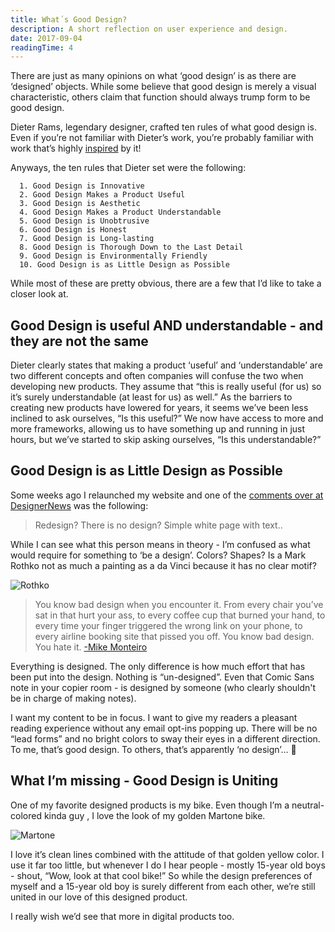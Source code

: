 ```yaml
---
title: What´s Good Design?
description: A short reflection on user experience and design.
date: 2017-09-04
readingTime: 4
---
```


There are just as many opinions on what ‘good design’ is as there are ‘designed’ objects. While some believe that good design is merely a visual characteristic, others claim that function should always trump form to be good design.

Dieter Rams, legendary designer, crafted ten rules of what good design is. Even if you’re not familiar with Dieter’s work, you’re probably familiar with work that’s highly [inspired](http://www.apartmenttherapy.com/apple-design-doesnt-fall-far-from-brauns-tree-176668) by it!

Anyways, the ten rules that Dieter set were the following:

      1. Good Design is Innovative
      2. Good Design Makes a Product Useful
      3. Good Design is Aesthetic
      4. Good Design Makes a Product Understandable
      5. Good Design is Unobtrusive
      6. Good Design is Honest
      7. Good Design is Long-lasting
      8. Good Design is Thorough Down to the Last Detail
      9. Good Design is Environmentally Friendly
      10. Good Design is as Little Design as Possible

While most of these are pretty obvious, there are a few that I’d like to take a closer look at.

## Good Design is useful AND understandable - and they are not the same
Dieter clearly states that making a product ‘useful’ and ‘understandable’ are two different concepts and often companies will confuse the two when developing new products. They assume that “this is really useful (for us) so it’s surely understandable (at least for us) as well.” As the barriers to creating new products have lowered for years, it seems we’ve been less inclined to ask ourselves, “Is this useful?” We now have access to more and more frameworks, allowing us to have something up and running in just hours, but we’ve started to skip asking ourselves, “Is this understandable?”


## Good Design is as Little Design as Possible

Some weeks ago I relaunched my website and one of the [comments over at DesignerNews](https://www.designernews.co/stories/86573-anton-sten--a-redesign) was the following:

>Redesign? There is no design? Simple white page with text..

While I can see what this person means in theory - I’m confused as what would require for something to ‘be a design’. Colors? Shapes? Is a Mark Rothko not as much a painting as a da Vinci because it has no clear motif?

![Rothko](rothko.jpg)

>You know bad design when you encounter it. From every chair you’ve sat in that hurt your ass, to every coffee cup that burned your hand, to every time your finger triggered the wrong link on your phone, to every airline booking site that pissed you off. You know bad design. You hate it. [-Mike Monteiro](https://antonsten.com/ux-designer/)

Everything is designed. The only difference is how much effort that has been put into the design. Nothing is “un-designed”. Even that Comic Sans note in your copier room - is designed by someone (who clearly shouldn't be in charge of making notes).

I want my content to be in focus. I want to give my readers a pleasant reading experience without any email opt-ins popping up. There will be no “lead forms” and no bright colors to sway their eyes in a different direction. To me, that’s good design. To others, that’s apparently ‘no design’… 🤔


## What I’m missing - Good Design is Uniting
One of my favorite designed products is my bike. Even though I’m a neutral-colored kinda guy , I love the look of my golden Martone bike.

![Martone](martone.jpg)

I love it’s clean lines combined with the attitude of that golden yellow color. I use it far too little, but whenever I do I hear people - mostly 15-year old boys - shout, “Wow, look at that cool bike!” So while the design preferences of myself and a 15-year old boy is surely different from each other, we’re still united in our love of this designed product.

I really wish we’d see that more in digital products too.